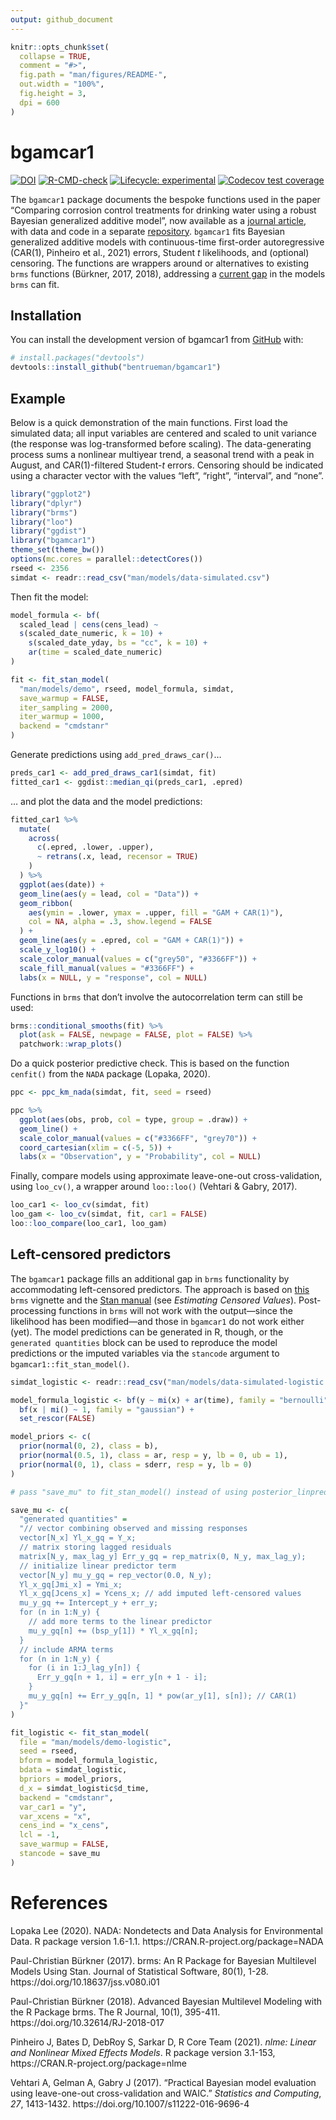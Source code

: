 ```yaml
---
output: github_document
---
```


<!-- README.md is generated from README.Rmd. Please edit that file -->

```r
knitr::opts_chunk$set(
  collapse = TRUE,
  comment = "#>",
  fig.path = "man/figures/README-",
  out.width = "100%",
  fig.height = 3,
  dpi = 600
)
```

# bgamcar1

<!-- badges: start -->
[![DOI](https://zenodo.org/badge/479471503.svg)](https://zenodo.org/badge/latestdoi/479471503)
[![R-CMD-check](https://github.com/bentrueman/bgamcar1/actions/workflows/R-CMD-check.yaml/badge.svg)](https://github.com/bentrueman/bgamcar1/actions/workflows/R-CMD-check.yaml)
[![Lifecycle: experimental](https://img.shields.io/badge/lifecycle-experimental-orange.svg)](https://lifecycle.r-lib.org/articles/stages.html#experimental)
[![Codecov test coverage](https://codecov.io/gh/bentrueman/bgamcar1/graph/badge.svg)](https://app.codecov.io/gh/bentrueman/bgamcar1)
<!-- badges: end -->

The `bgamcar1` package documents the bespoke functions used in the paper “Comparing corrosion control treatments for drinking water using a robust Bayesian generalized additive model”, now available as a [journal article](https://doi.org/10.1021/acsestengg.2c00194), with data and code in a separate [repository](https://github.com/bentrueman/compare-cct). `bgamcar1` fits Bayesian generalized additive models with continuous-time first-order autoregressive (CAR(1), Pinheiro et al., 2021) errors, Student *t* likelihoods, and (optional) censoring. The functions are wrappers around or alternatives to existing `brms` functions (Bürkner, 2017, 2018), addressing a [current gap](https://github.com/paul-buerkner/brms/issues/741) in the models `brms` can fit.

## Installation

You can install the development version of bgamcar1 from [GitHub](https://github.com/) with:

``` r
# install.packages("devtools")
devtools::install_github("bentrueman/bgamcar1")
```

## Example

Below is a quick demonstration of the main functions. First load the simulated data; all input variables are centered and scaled to unit variance (the response was log-transformed before scaling). The data-generating process sums a nonlinear multiyear trend, a seasonal trend with a peak in August, and CAR(1)-filtered Student-*t* errors. Censoring should be indicated using a character vector with the values "left", "right", "interval", and "none".

```r
library("ggplot2")
library("dplyr")
library("brms")
library("loo")
library("ggdist")
library("bgamcar1")
theme_set(theme_bw())
options(mc.cores = parallel::detectCores())
rseed <- 2356
simdat <- readr::read_csv("man/models/data-simulated.csv")
```

Then fit the model:

```r

model_formula <- bf(
  scaled_lead | cens(cens_lead) ~
  s(scaled_date_numeric, k = 10) +
    s(scaled_date_yday, bs = "cc", k = 10) +
    ar(time = scaled_date_numeric)
)

fit <- fit_stan_model(
  "man/models/demo", rseed, model_formula, simdat,
  save_warmup = FALSE, 
  iter_sampling = 2000,
  iter_warmup = 1000,
  backend = "cmdstanr"
)
```

Generate predictions using `add_pred_draws_car()`... 

```r
preds_car1 <- add_pred_draws_car1(simdat, fit)
fitted_car1 <- ggdist::median_qi(preds_car1, .epred)
```

... and plot the data and the model predictions:

```r
fitted_car1 %>%
  mutate(
    across(
      c(.epred, .lower, .upper),
      ~ retrans(.x, lead, recensor = TRUE)
    )
  ) %>%
  ggplot(aes(date)) +
  geom_line(aes(y = lead, col = "Data")) +
  geom_ribbon(
    aes(ymin = .lower, ymax = .upper, fill = "GAM + CAR(1)"),
    col = NA, alpha = .3, show.legend = FALSE
  ) +
  geom_line(aes(y = .epred, col = "GAM + CAR(1)")) +
  scale_y_log10() +
  scale_color_manual(values = c("grey50", "#3366FF")) +
  scale_fill_manual(values = "#3366FF") +
  labs(x = NULL, y = "response", col = NULL)
```

Functions in `brms` that don't involve the autocorrelation term can still be used:

```r
brms::conditional_smooths(fit) %>%
  plot(ask = FALSE, newpage = FALSE, plot = FALSE) %>%
  patchwork::wrap_plots()
```

Do a quick posterior predictive check. This is based on the function `cenfit()` from the `NADA` package (Lopaka, 2020).

```r
ppc <- ppc_km_nada(simdat, fit, seed = rseed)

ppc %>%
  ggplot(aes(obs, prob, col = type, group = .draw)) +
  geom_line() +
  scale_color_manual(values = c("#3366FF", "grey70")) +
  coord_cartesian(xlim = c(-5, 5)) +
  labs(x = "Observation", y = "Probability", col = NULL)
```

Finally, compare models using approximate leave-one-out cross-validation, using `loo_cv()`, a wrapper around `loo::loo()` (Vehtari & Gabry, 2017).

```r
loo_car1 <- loo_cv(simdat, fit)
loo_gam <- loo_cv(simdat, fit, car1 = FALSE)
loo::loo_compare(loo_car1, loo_gam)
```

## Left-censored predictors 

The `bgamcar1` package fills an additional gap in `brms` functionality by accommodating left-censored predictors. The approach is based on [this](https://cran.r-project.org/web/packages/brms/vignettes/brms_missings.html) `brms` vignette and the [Stan manual](https://mc-stan.org/docs/2_18/stan-users-guide/censored-data.html) (see *Estimating Censored Values*). Post-processing functions in `brms` will not work with the output---since the likelihood has been modified---and those in `bgamcar1` do not work either (yet). The model predictions can be generated in R, though, or the `generated quantities` block can be used to reproduce the model predictions or the imputed variables via the `stancode` argument to `bgamcar1::fit_stan_model()`.

```r

simdat_logistic <- readr::read_csv("man/models/data-simulated-logistic.csv")

model_formula_logistic <- bf(y ~ mi(x) + ar(time), family = "bernoulli") + 
  bf(x | mi() ~ 1, family = "gaussian") + 
  set_rescor(FALSE)

model_priors <- c(
  prior(normal(0, 2), class = b),
  prior(normal(0.5, 1), class = ar, resp = y, lb = 0, ub = 1),
  prior(normal(0, 1), class = sderr, resp = y, lb = 0)
)

# pass "save_mu" to fit_stan_model() instead of using posterior_linpred():

save_mu <- c(
  "generated quantities" = 
  "// vector combining observed and missing responses
  vector[N_x] Yl_x_gq = Y_x;
  // matrix storing lagged residuals
  matrix[N_y, max_lag_y] Err_y_gq = rep_matrix(0, N_y, max_lag_y);
  // initialize linear predictor term
  vector[N_y] mu_y_gq = rep_vector(0.0, N_y);
  Yl_x_gq[Jmi_x] = Ymi_x;
  Yl_x_gq[Jcens_x] = Ycens_x; // add imputed left-censored values
  mu_y_gq += Intercept_y + err_y;
  for (n in 1:N_y) {
    // add more terms to the linear predictor
    mu_y_gq[n] += (bsp_y[1]) * Yl_x_gq[n];
  }
  // include ARMA terms
  for (n in 1:N_y) {
    for (i in 1:J_lag_y[n]) {
      Err_y_gq[n + 1, i] = err_y[n + 1 - i];
    }
    mu_y_gq[n] += Err_y_gq[n, 1] * pow(ar_y[1], s[n]); // CAR(1)
  }"
)

fit_logistic <- fit_stan_model(
  file = "man/models/demo-logistic",
  seed = rseed,
  bform = model_formula_logistic,
  bdata = simdat_logistic, 
  bpriors = model_priors,
  d_x = simdat_logistic$d_time,
  backend = "cmdstanr",
  var_car1 = "y",
  var_xcens = "x",
  cens_ind = "x_cens",
  lcl = -1,
  save_warmup = FALSE,
  stancode = save_mu
)

```

# References  

Lopaka Lee (2020). NADA: Nondetects and Data Analysis for
  Environmental Data. R package version 1.6-1.1.
  https://CRAN.R-project.org/package=NADA

Paul-Christian Bürkner (2017). brms: An R Package for Bayesian
  Multilevel Models Using Stan. Journal of Statistical Software, 80(1),
  1-28. https://doi.org/10.18637/jss.v080.i01

Paul-Christian Bürkner (2018). Advanced Bayesian Multilevel Modeling
  with the R Package brms. The R Journal, 10(1), 395-411.                       https://doi.org/10.32614/RJ-2018-017
  
Pinheiro J, Bates D, DebRoy S, Sarkar D, R Core Team (2021). _nlme:
  Linear and Nonlinear Mixed Effects Models_. R package version 3.1-153,        https://CRAN.R-project.org/package=nlme
  
Vehtari A, Gelman A, Gabry J (2017). “Practical Bayesian model 
  evaluation using leave-one-out cross-validation and WAIC.” _Statistics 
  and Computing_, *27*, 1413-1432. https://doi.org/10.1007/s11222-016-9696-4
  
